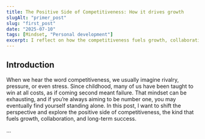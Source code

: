 ```yaml
---
title: The Positive Side of Competitiveness: How it drives growth
slugAlt: "primer_post"
slug: "first_post"
date: "2025-07-10"
tags: [Mindset, "Personal development"]
excerpt: I reflect on how the competitiveness fuels growth, collaboration and long-term success.
---
```


## Introduction

When we hear the word competitiveness, we usually imagine rivalry, pressure, or even stress. 
Since childhood, many of us have been taught to win at all costs, as if coming second meant failure. 
That mindset can be exhausting, and if you’re always aiming to be number one, you may eventually find yourself standing alone. 
In this post, I want to shift the perspective and explore the positive side of competitiveness, the kind that fuels growth, collaboration, and long-term success.

...